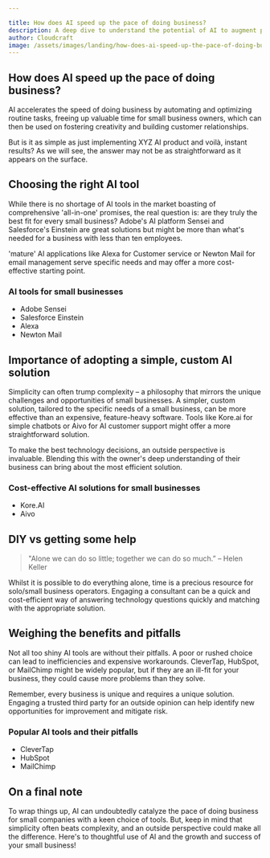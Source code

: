```yaml
---

title: How does AI speed up the pace of doing business?
description: A deep dive to understand the potential of AI to augment productivity for owner/operators and small businesses.
author: Cloudcraft
image: /assets/images/landing/how-does-ai-speed-up-the-pace-of-doing-business.jpg
---
```


## How does AI speed up the pace of doing business?

AI accelerates the speed of doing business by automating and optimizing routine tasks, freeing up valuable time for small business owners, which can then be used on fostering creativity and building customer relationships. 

But is it as simple as just implementing XYZ AI product and voilà, instant results? As we will see, the answer may not be as straightforward as it appears on the surface.

<ServicesBlurb />

## Choosing the right AI tool

While there is no shortage of AI tools in the market boasting of comprehensive 'all-in-one' promises, the real question is: are they truly the best fit for every small business? Adobe's AI platform Sensei and Salesforce's Einstein are great solutions but might be more than what's needed for a business with less than ten employees. 

'mature' AI applications like Alexa for Customer service or Newton Mail for email management serve specific needs and may offer a more cost-effective starting point. 

### AI tools for small businesses
 * Adobe Sensei
 * Salesforce Einstein
 * Alexa
 * Newton Mail

## Importance of adopting a simple, custom AI solution

Simplicity can often trump complexity – a philosophy that mirrors the unique challenges and opportunities of small businesses. A simpler, custom solution, tailored to the specific needs of a small business, can be more effective than an expensive, feature-heavy software. Tools like Kore.ai for simple chatbots or Aivo for AI customer support might offer a more straightforward solution.

To make the best technology decisions, an outside perspective is invaluable. Blending this with the owner's deep understanding of their business can bring about the most efficient solution.

### Cost-effective AI solutions for small businesses
 * Kore.AI
 * Aivo

<GetStartedBlurb />

## DIY vs getting some help

<blockquote> "Alone we can do so little; together we can do so much.” – Helen Keller </blockquote>

Whilst it is possible to do everything alone, time is a precious resource for solo/small business operators. Engaging a consultant can be a quick and cost-efficient way of answering technology questions quickly and matching with the appropriate solution.

## Weighing the benefits and pitfalls

Not all too shiny AI tools are without their pitfalls. A poor or rushed choice can lead to inefficiencies and expensive workarounds. CleverTap, HubSpot, or MailChimp might be widely popular, but if they are an ill-fit for your business, they could cause more problems than they solve.

Remember, every business is unique and requires a unique solution. Engaging a trusted third party for an outside opinion can help identify new opportunities for improvement and mitigate risk.

### Popular AI tools and their pitfalls
 * CleverTap
 * HubSpot
 * MailChimp

## On a final note

To wrap things up, AI can undoubtedly catalyze the pace of doing business for small companies with a keen choice of tools. But, keep in mind that simplicity often beats complexity, and an outside perspective could make all the difference. Here's to thoughtful use of AI and the growth and success of your small business!